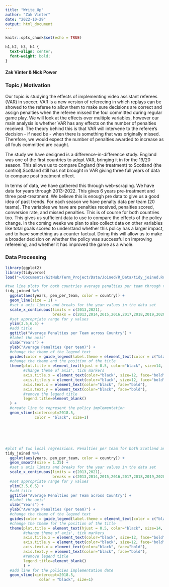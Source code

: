 ```yaml
---
title: "Write_Up"
author: "Zak Vinter"
date: "2022-10-29"
output: html_document
---
```


```r
knitr::opts_chunk$set(echo = TRUE)
```

```css
h1,h2, h3, h4 {
  text-align: center;
  font-weight: bold;
}
```


#### Zak Vinter & Nick Power





### Topic / Motivation

  Our topic is studying the effects of implementing video assistant referees (VAR) in soccer. VAR is a new version of refereeing in which replays can be showed to the referee to allow them to make sure decisions are correct and assign penalties when the referee missed the foul committed during regular game play.  We will look at the effects over multiple variables, however our main analysis is whether VAR has any effects on the number of penalties received. The theory behind this is that VAR will intervene to the referee’s decision - if need be - when there is something that was originally missed. Therefore, we would expect the number of penalties awarded to increase as all fouls committed are caught.
    
  The study we have designed is a difference-in-difference study. England was one of the first countries to adopt VAR, bringing it in for the 19/20 season. This allows us to compare England (the treatment) to Scotland (the control).Scotland still has not brought in VAR giving three full years of data to compare post treatment effect. 
	  
  In terms of data, we have gathered this through web-scraping. We have data for years through 2013-2022. This gives 6 years pre-treatment and three post-treatment. We believe this is enough pre data to give us a good idea of past trends. For each season we have penalty data per team (20 teams). The variables we have are penalties received, penalties scored, conversion rate, and missed penalties. This is of course for both countries too. This gives us sufficient data to use to compare the effects of the policy change. In the coming weeks we plan to also collect data on other variables like total goals scored to understand whether this policy has a larger impact, and to have something as a counter factual. Doing this will allow us to make a broader decision on whether the policy was successful on improving refereeing, and whether it has improved the game as a whole. 


### Data Processing

```r

library(ggplot2)
library(tidyverse)
load("~/Documents/GitHub/Term_Project/Data/Joined/R_Data/tidy_joined.Rdata")
```

```r


#two line plots for both countries average penalties per team through time
tidy_joined %>%
  ggplot(aes(years, pen_per_team, color = country)) +
  geom_line(size = 1) +
  #set x axis limits and breaks for the year values in the data set
  scale_x_continuous(limits = c(2013,2021), 
                     breaks = c(2013,2014,2015,2016,2017,2018,2019,2020,2021))+
  #set appropriate range for y values
  ylim(3.5,6.5) +
  #add title
  ggtitle("Average Penalties per Team across Country") +
  #label the axis'
  xlab("Years") +
  ylab("Average Penalties (per team)") +
  #change the theme of the legend text
  guides(color = guide_legend(label.theme = element_text(color = c("black"), face ="bold"))) +
  #change the theme and the position of the title
  theme(plot.title = element_text(hjust = 0.5, color="black", size=14, face="bold"),
        #change theme of axis', tick markers
        axis.title.x = element_text(color="black", size=12, face="bold"),
        axis.title.y = element_text(color="black", size=12, face="bold"),
        axis.text.x = element_text(color="black", face="bold"), 
        axis.text.y = element_text(color="black", face="bold"),
        #remove the legend title
        legend.title=element_blank()
  ) +
  #create line to represent the policy implementation 
  geom_vline(xintercept=2018.5, 
             color = "black", size=1)







```






```r

#plot of two local regressions. Penalties per team for both Scotland and England
tidy_joined %>%
  ggplot(aes(years, pen_per_team, color = country)) +
  geom_smooth(size = 1.25) +
  #set x axis limits and breaks for the year values in the data set
  scale_x_continuous(limits = c(2013,2021), 
                     breaks = c(2013,2014,2015,2016,2017,2018,2019,2020,2021))+
  #set appropriate range for y values
  ylim(3.5,6.5) +
  #add title
  ggtitle("Average Penalties per Team across Country") +
  #label the axis'
  xlab("Years") +
  ylab("Average Penalties (per team)") +
  #change the theme of the legend text
  guides(color = guide_legend(label.theme = element_text(color = c("black"), face ="bold"))) +
  #change the theme for the position of the title
  theme(plot.title = element_text(hjust = 0.5, color="black", size=14, face="bold"),
        #change theme of axis', tick markers
        axis.title.x = element_text(color="black", size=12, face="bold"),
        axis.title.y = element_text(color="black", size=12, face="bold"),
        axis.text.x = element_text(color="black", face="bold"), 
        axis.text.y = element_text(color="black", face="bold"),
        #remove legend title
        legend.title=element_blank()
        ) +
  #add line for the policies implementation date
  geom_vline(xintercept=2018.5, 
               color = "black", size=1)

```













